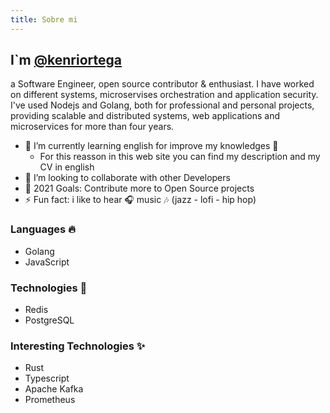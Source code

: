 ```yaml
---
title: Sobre mi
---
```



## I`m [@kenriortega](https://twitter.com/kenriortega) 

a Software Engineer, open source contributor & enthusiast. 
I have worked on different systems, microservises orchestration and application security. 
I've used Nodejs and Golang, both for professional and personal projects, providing scalable and distributed systems, web applications and microservices for more than four years.

- 🌱 I’m currently learning english for improve my knowledges 🤣 
  - For this reasson in this web site you can find my description and my CV in english
- 👯 I’m looking to collaborate with other Developers
- 🥅 2021 Goals: Contribute more to Open Source projects
- ⚡ Fun fact: i like to hear 🎧 music 🎶 (jazz - lofi - hip hop)

### Languages 🔥

- Golang
- JavaScript

### Technologies 💪

- Redis
- PostgreSQL

### Interesting Technologies ✨

- Rust
- Typescript
- Apache Kafka
- Prometheus

